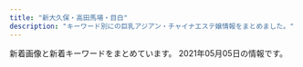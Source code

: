 ```yaml
---
title: "新大久保・高田馬場・目白"
description: "キーワード別にの巨乳アジアン・チャイナエステ嬢情報をまとめました。"
---
```


新着画像と新着キーワードをまとめています。
2021年05月05日の情報です。

<DmmAffiliateIns />
<KeywordTable
  shops={
    [
    {
        "station": "JR\u9ad8\u7530\u99ac\u5834\u99c5\u65e9\u7a32\u7530\u53e3",
        "img_links": [
            "http://www.kity.work/img/erina2.jpg",
            "http://www.kity.work/images/news.jpg",
            "http://www.kity.work/images/head.jpg",
            "http://www.kity.work/images/s2.jpg",
            "http://www.kity.work/images/tg.jpg",
            "http://www.kity.work/images/6.jpg",
            "http://www.kity.work/images/up.jpg",
            "http://www.kity.work/img/sara1.jpg",
            "http://www.kity.work/img/aoi1.jpg",
            "http://www.kity.work/images/s1.png",
            "http://www.kity.work/images/int2.jpg",
            "http://www.kity.work/staff/erina.jpg",
            "http://www.kity.work/images/int1.jpg",
            "http://www.kity.work/images/tel.jpg",
            "http://www.kity.work/images/staff_t.jpg",
            "http://www.kity.work/images/7.jpg",
            "http://www.kity.work/images/5.jpg",
            "http://www.kity.work/img/yuka1.jpg",
            "http://www.kity.work/images/s1.jpg",
            "http://www.kity.work/images/interior_t.jpg",
            "http://www.kity.work/images/1.jpg",
            "http://www.kity.work/staff/nana.jpg",
            "http://www.kity.work/images/3.jpg",
            "http://www.kity.work/staff/yuka.jpg",
            "http://www.kity.work/img/erina1.jpg",
            "http://www.kity.work/staff/sara.jpg",
            "http://www.kity.work/staff/aoi.jpg",
            "http://www.kity.work/images/ac2.jpg",
            "http://www.kity.work/img/nana1.jpg",
            "http://www.kity.work/img/yuka2.jpg",
            "http://www.kity.work/images/sys.jpg",
            "http://www.kity.work/img/sara2.jpg",
            "http://www.kity.work/img/aoi2.jpg"
        ],
        "url": "http://www.kity.work/",
        "keywords": {},
        "name": "\u98a8\u96c5\u5802 \uff5e\u3075\u3046\u304c\u3069\u3046\uff5e"
    },
    {
        "url": "http://massage-1.net/",
        "station": "JR\u9ad8\u7530\u99ac\u5834\u99c5\u65e9\u7a32\u7530\u53e3",
        "keywords": {},
        "name": "\u697d\u5712",
        "img_links": [
            "http://massage-1.net/images/top/top_05.jpg",
            "http://massage-1.net/images/top/top_08.png",
            "http://massage-1.net/images/top/top_06.jpg",
            "http://massage-1.net/images/top/top_03.jpg",
            "http://massage-1.net/images/home/top.jpg",
            "http://massage-1.net/images/top/top_04.jpg",
            "http://massage-1.net/images/top/top_01.jpg",
            "http://massage-1.net/images/staff_image/staf_05a.jpg",
            "http://massage-1.net/images/page_top.png",
            "http://massage-1.net/images/top/top_02.jpg"
        ]
    },
    {
        "keywords": {
            "E": 1,
            "C": 21,
            "\u30bb\u30af\u30b7\u30fc": 1
        },
        "url": "https://www.cocoro556.in/",
        "img_links": [
            "https://www.cocoro556.in/img/material/p2_t2_subt4.png",
            "https://www.cocoro556.in/img/material/p2_t2_subt5_m1.png",
            "https://www.cocoro556.in/img/girl/main/smain16617090642c09cac745b0ded19f41e41b2c.jpg",
            "https://www.cocoro556.in/img/material/p6_t3_subt1.png",
            "https://www.cocoro556.in/img/girl/thumb/smain1462f806d031a1244ccfaa8b4d307f6ef6d7.jpg",
            "https://www.cocoro556.in/img/girl/thumb/smain145316a1817d484392856fb102a075fe06df.jpg",
            "https://www.cocoro556.in/img/girl/list/slist12642f85375ac3eb532582567360874d2d6.jpg",
            "https://www.cocoro556.in/img/girl/main/smain1541a1f8e548a2959236fdd0e7abcde80ac7.jpg",
            "https://www.cocoro556.in/img/camp/camp20210501premium.jpg",
            "https://www.cocoro556.in/img/material/gm5_rollout.png",
            "https://www.cocoro556.in/img/girl/main/smain1421b75436b0012f83588e08b8d8eb48c8c2.jpg",
            "https://www.cocoro556.in/img/girl/thumb/smain1491773ceed1a7cd35919e9c6866285fb943.jpg",
            "https://www.cocoro556.in/img/girl/thumb/smain1423ae12bc52cc115b3190fbe6a84a8ffa74.jpg",
            "https://www.cocoro556.in/img/material/top_t2.png",
            "https://www.cocoro556.in/img/material/photost2rev1.png",
            "https://www.cocoro556.in/img/material/pageheaderimg4.jpg",
            "https://www.cocoro556.in/img/material/pd_st2.png",
            "https://www.cocoro556.in/img/girl/list/slist146f806d031a1244ccfaa8b4d307f6ef6d7.jpg",
            "https://www.cocoro556.in/img/material/photost7.png",
            "https://www.cocoro556.in/img/material/pageheaderimg1.jpg",
            "https://www.cocoro556.in/img/material/top_t3.png",
            "https://www.cocoro556.in/img/camp/camp20210501.jpg",
            "https://www.cocoro556.in/img/girl/thumb/smain1422b75436b0012f83588e08b8d8eb48c8c2.jpg",
            "https://www.cocoro556.in/img/material/p2_t2_subt5_m2.png",
            "https://www.cocoro556.in/img/material/p5_t1.png",
            "https://www.cocoro556.in/img/girl/list/slist142b75436b0012f83588e08b8d8eb48c8c2.jpg",
            "https://www.cocoro556.in/img/girl/thumb/smain1441346e3df3ff1cef1386c89c6ba9e9f72e.jpg",
            "https://www.cocoro556.in/img/girl/thumb/smain16637090642c09cac745b0ded19f41e41b2c.jpg",
            "https://www.cocoro556.in/img/material/top_t3_subt1.png",
            "https://www.cocoro556.in/img/material/top_t4.png",
            "https://www.cocoro556.in/img/girl/thumb/smain126142f85375ac3eb532582567360874d2d6.jpg",
            "https://www.cocoro556.in/img/material/gm2_rollout.png",
            "https://www.cocoro556.in/img/material/photost1.png",
            "https://www.cocoro556.in/img/girl/thumb/smain1461f806d031a1244ccfaa8b4d307f6ef6d7.jpg",
            "https://www.cocoro556.in/img/girl/main/smain1491773ceed1a7cd35919e9c6866285fb943.jpg",
            "https://www.cocoro556.in/img/girl/thumb/smain16627090642c09cac745b0ded19f41e41b2c.jpg",
            "https://www.cocoro556.in/img/girl/thumb/smain1542a1f8e548a2959236fdd0e7abcde80ac7.jpg",
            "https://www.cocoro556.in/img/material/pageheaderimg3.jpg",
            "https://www.cocoro556.in/img/material/photost6.png",
            "https://www.cocoro556.in/img/material/top_t3_imgrev1.jpg",
            "https://www.cocoro556.in/img/material/p2_t2_subt3.png",
            "https://www.cocoro556.in/img/girl/thumb/smain16617090642c09cac745b0ded19f41e41b2c.jpg",
            "https://www.cocoro556.in/img/material/photost4rev1.png",
            "https://www.cocoro556.in/img/material/p6_t1.png",
            "https://www.cocoro556.in/img/girl/list/slist144346e3df3ff1cef1386c89c6ba9e9f72e.jpg",
            "https://www.cocoro556.in/img/material/gm3_rollout.png",
            "https://www.cocoro556.in/img/material/gm3_rollover.png",
            "https://www.cocoro556.in/img/material/pageheaderimg2.jpg",
            "https://www.cocoro556.in/img/material/gm1_rollover.png",
            "https://www.cocoro556.in/img/material/p6_t2_subt1.png",
            "https://www.cocoro556.in/img/material/p2_t2_sub_m1_1.png",
            "https://www.cocoro556.in/img/material/accminimgrev1.jpg",
            "https://www.cocoro556.in/img/girl/list/slist154a1f8e548a2959236fdd0e7abcde80ac7.jpg",
            "https://www.cocoro556.in/img/material/p2_t2.png",
            "https://www.cocoro556.in/img/girl/thumb/smain1671d805234c8fbb465b0ed26b0a1e25b455.jpg",
            "https://www.cocoro556.in/img/girl/main/smain1671d805234c8fbb465b0ed26b0a1e25b455.jpg",
            "https://www.cocoro556.in/img/material/p6_t3.png",
            "https://www.cocoro556.in/img/girl/list/slist14516a1817d484392856fb102a075fe06df.jpg",
            "https://www.cocoro556.in/img/material/gm6_rollout.png",
            "https://www.cocoro556.in/img/girl/thumb/smain1443346e3df3ff1cef1386c89c6ba9e9f72e.jpg",
            "https://www.cocoro556.in/img/girl/thumb/smain1493773ceed1a7cd35919e9c6866285fb943.jpg",
            "https://www.cocoro556.in/img/girl/main/smain126142f85375ac3eb532582567360874d2d6.jpg",
            "https://www.cocoro556.in/img/material/pd_st1.png",
            "https://www.cocoro556.in/img/girl/thumb/smain1442346e3df3ff1cef1386c89c6ba9e9f72e.jpg",
            "https://www.cocoro556.in/img/material/gm2_rollover.png",
            "https://www.cocoro556.in/img/girl/thumb/smain14634879628e490d1ecf1cd7a9d727569f95.jpg",
            "https://www.cocoro556.in/img/girl/list/slist149a7ba2e87eeed7d2ede49599bc2037647.jpg",
            "https://www.cocoro556.in/img/material/p2_t2_subt2.png",
            "https://www.cocoro556.in/img/material/p3_t1.png",
            "https://www.cocoro556.in/img/material/p2_t2_subt4_m1.png",
            "https://www.cocoro556.in/img/material/p2_t2_sub_m1_3.png",
            "https://www.cocoro556.in/img/girl/main/smain1441346e3df3ff1cef1386c89c6ba9e9f72e.jpg",
            "https://www.cocoro556.in/img/girl/thumb/smain1673d805234c8fbb465b0ed26b0a1e25b455.jpg",
            "https://www.cocoro556.in/img/material/gm4_rollout.png",
            "https://www.cocoro556.in/img/material/photost3rev1.png",
            "https://www.cocoro556.in/img/girl/thumb/smain126332fd72809eba38056753c1720b05d8d5.jpg",
            "https://www.cocoro556.in/img/girl/thumb/smain145216a1817d484392856fb102a075fe06df.jpg",
            "https://www.cocoro556.in/img/material/pd_st3.png",
            "https://www.cocoro556.in/img/material/p3_1_t1.png",
            "https://www.cocoro556.in/img/material/gm6_rollover.png",
            "https://www.cocoro556.in/img/girl/thumb/smain145116a1817d484392856fb102a075fe06df.jpg",
            "https://www.cocoro556.in/img/material/p6_t2.png",
            "https://www.cocoro556.in/img/material/age_rollout.png",
            "https://www.cocoro556.in/img/girl/list/slist167f0b4414b94d2c934624a47b21815ef54.jpg",
            "https://www.cocoro556.in/img/material/ftel.png",
            "https://www.cocoro556.in/img/material/gm1_rollout.png",
            "https://www.cocoro556.in/img/material/top_t1.png",
            "https://www.cocoro556.in/img/girl/thumb/smain1543ab2e0ee9f9fde8103e9fe80e33b07761.jpg",
            "https://www.cocoro556.in/img/material/leftinfo.png",
            "https://www.cocoro556.in/img/material/pd_number.png",
            "https://www.cocoro556.in/img/girl/thumb/smain1541a1f8e548a2959236fdd0e7abcde80ac7.jpg",
            "https://www.cocoro556.in/img/girl/main/smain145116a1817d484392856fb102a075fe06df.jpg",
            "https://www.cocoro556.in/img/girl/list/slist1667090642c09cac745b0ded19f41e41b2c.jpg",
            "https://www.cocoro556.in/img/girl/thumb/smain14922dea5bdda380e76839c012ab24bd9f82.jpg",
            "https://www.cocoro556.in/img/material/p2_t2_subt1.png",
            "https://www.cocoro556.in/img/camp/camp20210403short.jpg",
            "https://www.cocoro556.in/img/material/p2_t2_sub_m1_2.png",
            "https://www.cocoro556.in/img/material/mobilesite.png",
            "https://www.cocoro556.in/img/girl/main/smain1461f806d031a1244ccfaa8b4d307f6ef6d7.jpg",
            "https://www.cocoro556.in/img/girl/thumb/smain1672d805234c8fbb465b0ed26b0a1e25b455.jpg",
            "https://www.cocoro556.in/img/material/p2_t2_subt5.png",
            "https://www.cocoro556.in/img/material/gm5_rollover.png",
            "https://www.cocoro556.in/img/material/photost5.png",
            "https://www.cocoro556.in/img/girl/thumb/smain1421b75436b0012f83588e08b8d8eb48c8c2.jpg",
            "https://www.cocoro556.in/img/girl/thumb/smain126242f85375ac3eb532582567360874d2d6.jpg"
        ],
        "name": "COCORO",
        "station": "JR\u5927\u4e45\u4fdd\u99c5\u5317\u53e3"
    },
    {
        "url": "http://kobo.mssg.jp/",
        "name": "\u6c34\u8272-\u30df\u30ba\u30a4\u30ed-",
        "station": "JR\u5927\u4e45\u4fdd\u99c5\u5317\u53e3",
        "img_links": [
            "http://kobo.mssg.jp/images/staff_bj1.png",
            "http://kobo.mssg.jp/images/staff_8a.jpg",
            "http://kobo.mssg.jp/layer/images/top/top_01.jpg",
            "http://kobo.mssg.jp/images/top1.jpg",
            "http://kobo.mssg.jp/images/staff_9a.jpg",
            "http://kobo.mssg.jp/images/staff_5.jpg",
            "http://kobo.mssg.jp/layer/images/top/top_03.jpg",
            "http://kobo.mssg.jp/images/1.jpg",
            "http://kobo.mssg.jp/layer/images/top/top_04.jpg",
            "http://kobo.mssg.jp/images/staff_2b.jpg",
            "http://kobo.mssg.jp/images/staff_4.jpg",
            "http://kobo.mssg.jp/images/staff_9b.jpg",
            "http://kobo.mssg.jp/images/staff_10a.jpg",
            "http://kobo.mssg.jp/images/staff_bj4.png",
            "http://kobo.mssg.jp/images/info.png",
            "http://kobo.mssg.jp/layer/images/top/top_02.jpg",
            "http://kobo.mssg.jp/images/wenzi-staff.png",
            "http://kobo.mssg.jp/layer/images/top/top_08.png",
            "http://kobo.mssg.jp/layer/images/top.jpg",
            "http://kobo.mssg.jp/layer/images/top/top_05.jpg",
            "http://kobo.mssg.jp/images/top2.jpg",
            "http://kobo.mssg.jp/images/staff_2a.jpg",
            "http://kobo.mssg.jp/images/s_info.png",
            "http://kobo.mssg.jp/layer/images/top/top_06.jpg",
            "http://kobo.mssg.jp/images/staff_8.jpg"
        ],
        "keywords": {}
    },
    {
        "img_links": [
            "http://www.china-es.info/images/news.jpg",
            "http://www.china-es.info/img/nana1.jpg",
            "http://www.china-es.info/images/menu/interior.jpg",
            "http://www.china-es.info/images/rec2.jpg",
            "http://www.china-es.info/images/sys2.jpg",
            "http://www.china-es.info/images/staff_t.jpg",
            "http://www.china-es.info/images/sys1.jpg",
            "http://www.china-es.info/images/int3.jpg",
            "http://www.china-es.info/images/interior_t.jpg",
            "http://www.china-es.info/img/nana2.jpg",
            "http://www.china-es.info/images/menu/staff.jpg",
            "http://www.china-es.info/images/menu/top.jpg",
            "http://www.china-es.info/images/mobile.jpg",
            "http://www.china-es.info/img/hibiki1.jpg",
            "http://www.china-es.info/img/ringo1.jpg",
            "http://www.china-es.info/images/head.jpg",
            "http://www.china-es.info/images/int2.jpg",
            "http://www.china-es.info/images/rec1.jpg",
            "http://www.china-es.info/images/int4.jpg",
            "http://www.china-es.info/images/sys3.jpg",
            "http://www.china-es.info/images/int1.jpg",
            "http://www.china-es.info/images/top.jpg"
        ],
        "url": "http://www.china-es.info/",
        "name": "Honey At Home \u30cf\u30cb\u30fc\u30a2\u30c3\u30c8\u30db\u30fc\u30e0",
        "station": "JR\u9ad8\u7530\u99ac\u5834\u99c5\u65e9\u7a32\u7530\u53e3",
        "keywords": {}
    },
    {
        "url": "http://esthe.top/",
        "img_links": [
            "http://esthe.top/images/demo/slider/images/slide2.png",
            "http://esthe.top/images/room_images/gallery-03.jpg",
            "http://esthe.top/images/an_1_02.jpg",
            "http://esthe.top/images/staff_images/staff_09a.jpg",
            "http://esthe.top/images/an_1_04.jpg",
            "http://esthe.top/images/staff_images/staff_07a.jpg",
            "http://esthe.top/images/staff_images/staff_012a.jpg",
            "http://esthe.top/images/room_images/gallery-02.jpg",
            "http://esthe.top/images/an_1_05.jpg",
            "http://esthe.top/images/demo/slider/images/slide4.png",
            "http://esthe.top/images/acs_ima/access-01.jpg",
            "http://esthe.top/images/demo/slider/tooltips/slide2.png",
            "http://esthe.top/images/staff_images/staff_01a.jpg",
            "http://esthe.top/images/an_2_07.jpg",
            "http://esthe.top/images/staff_images/staff_04b.jpg",
            "http://esthe.top/images/staff_images/staff_09b.jpg",
            "http://esthe.top/images/an_2_06.jpg",
            "http://esthe.top/images/an_2_02.jpg",
            "http://esthe.top/images/room_images/gallery-04.jpg",
            "http://esthe.top/images/room_images/gallery-01.jpg",
            "http://esthe.top/images/demo/slider/images/slide5.png",
            "http://esthe.top/images/Bottom_01.jpg",
            "http://esthe.top/images/acs_ima/access-02.jpg",
            "http://esthe.top/images/an_1_06.jpg",
            "http://esthe.top/images/an_2_04.jpg",
            "http://esthe.top/images/room_images/index-02.jpg",
            "http://esthe.top/images/demo/slider/images/slide3.png",
            "http://esthe.top/images/an_1_03.jpg",
            "http://esthe.top/images/room_images/gallery-05.jpg",
            "http://esthe.top/images/an_2_05.jpg",
            "http://esthe.top/images/demo/slider/tooltips/slide3.png",
            "http://esthe.top/images/staff_images/staff_04a.jpg",
            "http://esthe.top/images/room_images/gallery-06.jpg",
            "http://esthe.top/images/Bottom_02.jpg",
            "http://esthe.top/images/acs_ima/access-04.jpg",
            "http://esthe.top/images/demo/slider/tooltips/slide5.png",
            "http://esthe.top/images/staff_images/staff_010a.jpg",
            "http://esthe.top/images/an_2_03.jpg",
            "http://esthe.top/images/staff_images/staff_07b.jpg",
            "http://esthe.top/images/acs_ima/access-03.jpg",
            "http://esthe.top/images/demo/slider/tooltips/slide4.png",
            "http://esthe.top/images/QRcode.jpg",
            "http://esthe.top/images/staff_images/staff_010b.jpg",
            "http://esthe.top/images/staff_images/staff_01b.jpg",
            "http://esthe.top/images/an_1_07.jpg",
            "http://esthe.top/images/room_images/index-01.jpg",
            "http://esthe.top/images/demo/slider/tooltips/slide1.png",
            "http://esthe.top/images/demo/slider/images/slide1.png"
        ],
        "name": "RAN\uff5e\u30e9\u30f3\uff5e",
        "station": "JR\u9ad8\u7530\u99ac\u5834\u99c5\u6771\u53e3",
        "keywords": {}
    },
    {
        "keywords": {},
        "url": "http://p-aroma.work/",
        "img_links": [
            "http://p-aroma.work/images/7.jpg",
            "http://p-aroma.work/images/1.jpg",
            "http://p-aroma.work/images/int1.png",
            "http://p-aroma.work/images/sys.png",
            "http://p-aroma.work/images/s2.jpg",
            "http://p-aroma.work/images/int2.png",
            "http://p-aroma.work/img/mirai1.png",
            "http://p-aroma.work/images/6.jpg",
            "http://p-aroma.work/img/haru1.png",
            "http://p-aroma.work/images/mobile.jpg",
            "http://p-aroma.work/staff/mayu.jpg",
            "http://p-aroma.work/images/staff_t.png",
            "http://p-aroma.work/images/s1.jpg",
            "http://p-aroma.work/images/news.jpg",
            "http://p-aroma.work/staff/rina.jpg",
            "http://p-aroma.work/images/2.jpg",
            "http://p-aroma.work/img/mayu1.png",
            "http://p-aroma.work/images/tel.jpg",
            "http://p-aroma.work/images/4.jpg",
            "http://p-aroma.work/img/rina1.png",
            "http://p-aroma.work/images/3.jpg",
            "http://p-aroma.work/staff/kasumi.jpg",
            "http://p-aroma.work/img/kasumi1.png",
            "http://p-aroma.work/staff/haru.jpg",
            "http://p-aroma.work/images/s1.png",
            "http://p-aroma.work/staff/ayaka.jpg",
            "http://p-aroma.work/images/head.jpg",
            "http://p-aroma.work/images/interior_t.png",
            "http://p-aroma.work/img/ayaka1.png",
            "http://p-aroma.work/staff/mirai.jpg"
        ],
        "name": "\u7652\u3057\u306e\u51fa\u4f1a\u3044",
        "station": "JR\u5927\u4e45\u4fdd\u99c5\u5317\u53e3"
    },
    {
        "name": "\u30df\u30eb\u30af",
        "keywords": {},
        "station": "JR\u5927\u4e45\u4fdd\u99c5\u5357\u53e3",
        "img_links": [],
        "url": "http://milk.tyo.cm/"
    },
    {
        "url": "http://www.enchuen.com/",
        "name": "\u7e01\u4e2d\u7e01\uff5e\u3048\u3093\u3061\u3085\u3046\u3048\u3093\uff5e",
        "station": "JR\u65b0\u5927\u4e45\u4fdd\u99c5",
        "keywords": {
            "C": 4
        },
        "img_links": [
            "http://www.enchuen.com/images/img_service06.png",
            "http://www.enchuen.com/images/ins_footer.png",
            "http://www.enchuen.com/images/therapist_yume_s.jpg",
            "http://www.enchuen.com/images/h2_contact.png",
            "http://www.enchuen.com/images/icon_eng.png",
            "http://www.enchuen.com/images/h2_instagam.png",
            "http://www.enchuen.com/images/top_slider5.jpg",
            "http://www.enchuen.com/images/h2_qa.png",
            "http://www.enchuen.com/images/btn_gnavi06_no.png",
            "http://www.enchuen.com/images/therapist_kaori.jpg",
            "http://www.enchuen.com/images/interior03_s.jpg",
            "http://www.enchuen.com/images/therapist_noa_s.jpg",
            "http://www.enchuen.com/images/top_slider6.jpg",
            "http://www.enchuen.com/images/img_slider03.png",
            "http://www.enchuen.com/images/img_service01.png",
            "http://www.enchuen.com/images/img_service02.png",
            "http://www.enchuen.com/images/interior01.jpg",
            "http://www.enchuen.com/images/therapist_yume.jpg",
            "http://www.enchuen.com/images/interior04.jpg",
            "http://www.enchuen.com/images/img_service03.png",
            "http://www.enchuen.com/images/h2_servicecontents.png",
            "http://www.enchuen.com/images/btn_gnavi05_no.png",
            "http://www.enchuen.com/images/icon_chi.png",
            "http://www.enchuen.com/images/tw_header.png",
            "http://www.enchuen.com/images/interior01_s.jpg",
            "http://www.enchuen.com/images/therapist_yona_s.jpg",
            "http://www.enchuen.com/images/interior02_s.jpg",
            "http://www.enchuen.com/images/img_slider02.png",
            "http://www.enchuen.com/images/top_slider4.jpg",
            "http://www.enchuen.com/images/btn_gnavi01_no.png",
            "http://www.enchuen.com/images/pagetop.png",
            "http://www.enchuen.com/images/q_qa.png",
            "http://www.enchuen.com/images/ban-tel.png",
            "http://www.enchuen.com/images/btn_gnavi02_no.png",
            "http://www.enchuen.com/images/h2_alltherapist.png",
            "http://www.enchuen.com/images/img_service07.png",
            "http://www.enchuen.com/images/h2_information.png",
            "http://www.enchuen.com/images/interior04_s.jpg",
            "http://www.enchuen.com/images/btn_gnavi04_no.png",
            "http://www.enchuen.com/images/top_slider3.jpg",
            "http://www.enchuen.com/images/h2_linkban.png",
            "http://www.enchuen.com/images/img_service05.png",
            "http://www.enchuen.com/images/h2_twitter.png",
            "http://www.enchuen.com/images/h2_alliancegide2.png",
            "http://www.enchuen.com/images/mess_footer.png",
            "http://www.enchuen.com/images/img_service04.png",
            "http://www.enchuen.com/images/top_slider1.jpg",
            "http://www.enchuen.com/images/h2_link01.png",
            "http://www.enchuen.com/images/therapist_noa.jpg",
            "http://www.enchuen.com/images/h2_alliancegide.png",
            "http://www.enchuen.com/images/img_comimgsoon.jpg",
            "http://www.enchuen.com/images/therapist_kaori_s.jpg",
            "http://www.enchuen.com/images/img_slider01.png",
            "http://www.enchuen.com/images/btn_gnavi03_no.png",
            "http://www.enchuen.com/images/ins_header.png",
            "http://www.enchuen.com/images/tel_header.png",
            "http://www.enchuen.com/images/mail_header.png",
            "http://www.enchuen.com/images/interior02.jpg",
            "http://www.enchuen.com/images/a_qa.png",
            "http://www.enchuen.com/images/img_aromaoil.png",
            "http://www.enchuen.com/images/top_slider2.jpg",
            "http://www.enchuen.com/images/therapist_yona.jpg",
            "http://www.enchuen.com/images/interior03.jpg",
            "http://www.enchuen.com/images/tw_footer.png"
        ]
    },
    {
        "keywords": {
            "C": 7,
            "D": 1,
            "87": 4,
            "88": 4
        },
        "name": "\u60a0\u30a8\u30b9\u30c6",
        "station": "JR\u9ad8\u7530\u99ac\u5834\u99c5\u65e9\u7a32\u7530\u53e3",
        "url": "http://www.y-rlx.site/",
        "img_links": [
            "http://www.y-rlx.site/girl/02.jpg",
            "http://www.y-rlx.site/images/index_09.jpg",
            "http://www.y-rlx.site/images/index_08.jpg",
            "http://www.y-rlx.site/images/index_02.jpg",
            "http://www.y-rlx.site/images/index_18.jpg",
            "http://www.y-rlx.site/images/upload/thumb/ff974991237a3b19.jpg",
            "http://www.y-rlx.site/images/info_09.jpg",
            "http://www.y-rlx.site/images/rec.jpg",
            "http://www.y-rlx.site/images/upload/thumb/855f910df0047867.jpg",
            "http://y-rlx.site/images/index_07.jpg",
            "http://www.y-rlx.site/images/index_20.jpg",
            "http://www.y-rlx.site/images/index_15.jpg",
            "http://www.y-rlx.site/images/upload/thumb/0d7b4714c8aced28.jpg",
            "http://www.y-rlx.site/images/upload/thumb/7ec52ffef2544273.jpg",
            "http://www.y-rlx.site/images/upload/thumb/a3dc59474308193e.jpg",
            "http://www.y-rlx.site/images/index_05.jpg",
            "http://www.y-rlx.site/girl/01.jpg",
            "http://www.y-rlx.site/images/card.jpg",
            "http://www.y-rlx.site/images/index_04.jpg",
            "http://www.y-rlx.site/images/upload/thumb/117cc02414cb58fe.jpg",
            "http://www.y-rlx.site/images/index_03.jpg",
            "http://www.y-rlx.site/images/upload/thumb/0776a8acf9219785.jpg",
            "http://www.y-rlx.site/images/index_13.jpg",
            "http://www.y-rlx.site/images/index_19.jpg",
            "http://www.y-rlx.site/images/upload/thumb/2c7fdde9ad97892b.jpg",
            "http://www.y-rlx.site/images/index_07.jpg",
            "http://www.y-rlx.site/images/upload/thumb/e0a26e58e17a1416.jpg",
            "http://www.y-rlx.site/images/rec_09.jpg",
            "http://www.y-rlx.site/images/index_01.jpg",
            "http://www.y-rlx.site/girl/03.jpg",
            "http://www.y-rlx.site/girl/04.jpg",
            "http://www.y-rlx.site/images/staff_09.jpg",
            "http://www.y-rlx.site/images/upload/thumb/0a4230132522743d.jpg",
            "http://y-rlx.site/images/index_04.jpg",
            "http://www.y-rlx.site/images/index_11.jpg",
            "http://www.y-rlx.site/images/index_10.jpg",
            "http://www.y-rlx.site/images/upload/thumb/7ef0dbd713e60157.jpg",
            "http://www.y-rlx.site/girl/05.jpg",
            "http://www.y-rlx.site/images/info.jpg",
            "http://www.y-rlx.site/images/index_06.jpg"
        ]
    },
    {
        "url": "http://tkoi.work/",
        "station": "JR\u9ad8\u7530\u99ac\u5834\u99c5\u65e9\u7a32\u7530\u53e3",
        "keywords": {},
        "name": "\u604b",
        "img_links": [
            "http://tkoi.work/images/mobile.jpg",
            "http://tkoi.work/sp/menu/top.jpg",
            "http://tkoi.work/images/b3.jpg",
            "http://tkoi.work/images/ta.jpg",
            "http://tkoi.work/sp/images/1.jpg",
            "http://tkoi.work/images/3.jpg",
            "http://tkoi.work/images/sys2.png",
            "http://tkoi.work/images/int1.png",
            "http://tkoi.work/sp/images/4.jpg",
            "http://tkoi.work/sp/menu/staff.jpg",
            "http://tkoi.work/images/main_top.jpg",
            "http://tkoi.work/sp/images/2.jpg",
            "http://tkoi.work/sp/images/info_t.jpg",
            "http://tkoi.work/sp/images/int1.png",
            "http://tkoi.work/sp/img/riri1.jpg",
            "http://tkoi.work/sp/img/koko1.jpg",
            "http://tkoi.work/sp/images/newsb.png",
            "http://tkoi.work/images/sys1.png",
            "http://tkoi.work/images/b1.jpg",
            "http://tkoi.work/sp/img/mika1.jpg",
            "http://tkoi.work/sp/images/rec1.png",
            "http://tkoi.work/images/news.png",
            "http://tkoi.work/sp/images/head.jpg",
            "http://tkoi.work/images/head.jpg",
            "http://tkoi.work/sp/images/interior_t.png",
            "http://tkoi.work/sp/images/sys.png",
            "http://tkoi.work/sp/images/news.jpg",
            "http://tkoi.work/images/sm.jpg",
            "http://tkoi.work/img/koko1.jpg",
            "http://tkoi.work/sp/images/tel.jpg",
            "http://tkoi.work/images/interior_t.jpg",
            "http://tkoi.work/sp/images/ac2.png",
            "http://tkoi.work/sp/images/rec2.png",
            "http://tkoi.work/images/b2.jpg",
            "http://tkoi.work/sp/images/ac1.jpg",
            "http://tkoi.work/images/2.jpg",
            "http://tkoi.work/images/main_footer.jpg",
            "http://tkoi.work/images/1.jpg",
            "http://tkoi.work/sp/images/info.png",
            "http://tkoi.work/sp/images/footer.png",
            "http://tkoi.work/sp/images/staff_t.png",
            "http://tkoi.work/sp/images/int2.png",
            "http://tkoi.work/images/int2.png",
            "http://tkoi.work/images/staff_t.jpg",
            "http://tkoi.work/sp/img/ai1.jpg",
            "http://tkoi.work/img/ai1.jpg",
            "http://tkoi.work/images/s1.png",
            "http://tkoi.work/images/4.jpg",
            "http://tkoi.work/sp/images/3.jpg",
            "http://tkoi.work/img/mika1.jpg",
            "http://tkoi.work/img/riri1.jpg"
        ]
    },
    {
        "station": "JR\u65b0\u5927\u4e45\u4fdd\u99c5",
        "img_links": [],
        "name": "Familiar\u30fb\u30d5\u30a1\u30df\u30ea\u30fc\u30a2",
        "url": "http://familiar.tyo.cm/",
        "keywords": {}
    },
    {
        "img_links": [
            "https://est-hana.com/img/girl/main/s139_1.jpg",
            "https://est-hana.com/img/material/m5.png",
            "https://est-hana.com/img/girl/list/slist19753ce52e0264e81a8a42e5d3c84dd833e.jpg",
            "https://est-hana.com/img/girl/list/slist110d5ce8a5906e2cdaf90af47c9395e0dff.jpg",
            "https://est-hana.com/img/girl/list/slist189e9ae2d8752cd8b9474ebd62df9909f9b.jpg",
            "https://est-hana.com/img/girl/list/s180_list.jpg",
            "https://est-hana.com/img/material/photorenew1.jpg",
            "https://est-hana.com/img/girl/thumb/smain184249673a0eecbfdaab27d1a016ce6f4281.jpg",
            "https://est-hana.com/img/girl/main/s77_1.jpg",
            "https://est-hana.com/img/girl/pickup/topgirl20180908131653.png",
            "https://est-hana.com/img/material/hosi5.png",
            "https://est-hana.com/img/girl/pickup/pickup20180830201105.jpg",
            "https://est-hana.com/img/girl/list/sface189e9ae2d8752cd8b9474ebd62df9909f9b.jpg",
            "https://est-hana.com/img/girl/main/smain1871110bf62c88dcefca310cdc127f9b11f2.jpg",
            "https://est-hana.com/img/girl/thumb/smain1912da4fa2da2e801312734721e1a44d8e19.jpg",
            "https://est-hana.com/img/girl/thumb/smain1931e3a7504f14e2050f14cb6782d72bb46c.jpg",
            "https://est-hana.com/img/material/massap4.jpg",
            "https://est-hana.com/img/material/sys_course3_rev1.png",
            "https://est-hana.com/img/whatnew/20200401min60.jpg",
            "https://est-hana.com/img/material/gm5_rollout.png",
            "https://est-hana.com/img/girl/pickup/pickup20141227182613.jpeg",
            "https://est-hana.com/img/material/gm1_rollout.png",
            "https://est-hana.com/img/material/gm2_rollout.png",
            "https://est-hana.com/img/girl/pickup/pickup20190227121102.jpg",
            "https://est-hana.com/img/girl/list/s77_list.jpg",
            "https://est-hana.com/img/girl/thumb/smain1891e9ae2d8752cd8b9474ebd62df9909f9b.jpg",
            "https://est-hana.com/img/girl/main/smain1931e3a7504f14e2050f14cb6782d72bb46c.jpg",
            "https://est-hana.com/img/girl/main/s173_1.jpg",
            "https://est-hana.com/img/material/sys_course2_rev2.png",
            "https://est-hana.com/img/material/photorenew4.jpg",
            "https://est-hana.com/img/girl/main/smain1991a8b144d9cbd006fc9dffdf23ad77de07.jpg",
            "https://est-hana.com/img/girl/main/smain1901e7f2a11706f93c08ab1eb76c57c0a501.jpg",
            "https://est-hana.com/img/material/staffdetail_t1.png",
            "https://est-hana.com/img/girl/list/s163_list.jpg",
            "https://est-hana.com/img/girl/list/sface201dc74ab8dea78d771771d5fda7bccc989.jpg",
            "https://est-hana.com/img/material/top_t2_img_rev2.jpg",
            "https://est-hana.com/img/material/line1.png",
            "https://est-hana.com/img/girl/list/s173_list.jpg",
            "https://est-hana.com/img/girl/thumb/smain1871110bf62c88dcefca310cdc127f9b11f2.jpg",
            "https://est-hana.com/img/girl/thumb/s77_1.jpg",
            "https://est-hana.com/img/material/systme_t1.png",
            "https://est-hana.com/img/material/top_t3.png",
            "https://est-hana.com/img/girl/thumb/smain18725b09cd881b1f036f9f4970616c10b474.jpg",
            "https://est-hana.com/img/girl/list/s86_list.jpg",
            "https://est-hana.com/img/girl/pickup/pickup20190121202926.jpg",
            "https://est-hana.com/img/girl/main/smain1911ec56c0d5cc68365ea11e2e52a40272d8.jpg",
            "https://est-hana.com/img/material/staff_t1rev1.png",
            "https://est-hana.com/img/girl/main/smain197153ce52e0264e81a8a42e5d3c84dd833e.jpg",
            "https://est-hana.com/img/whatnew/20200304.jpg",
            "https://est-hana.com/img/girl/main/s75_1.jpg",
            "https://est-hana.com/img/girl/thumb/s180_1.jpg",
            "https://est-hana.com/img/material/sys_etc.png",
            "https://est-hana.com/img/girl/list/slist8365230fc40840a020ba3ed47600db4b4a.jpg",
            "https://est-hana.com/img/girl/thumb/smain1913da4fa2da2e801312734721e1a44d8e19.jpg",
            "https://est-hana.com/img/girl/main/smain184149673a0eecbfdaab27d1a016ce6f4281.jpg",
            "https://est-hana.com/img/girl/pickup/topgirl20190528141109.png",
            "https://est-hana.com/img/material/hosi4.png",
            "https://est-hana.com/img/material/sys_course1_rev2.png",
            "https://est-hana.com/img/girl/list/s139_face.jpg",
            "https://est-hana.com/img/girl/pickup/pickup20191214162524.jpg",
            "https://est-hana.com/img/girl/list/s86_face.jpg",
            "https://est-hana.com/img/girl/list/s173_face.jpg",
            "https://est-hana.com/img/girl/thumb/smain197153ce52e0264e81a8a42e5d3c84dd833e.jpg",
            "https://est-hana.com/img/material/massap6.jpg",
            "https://est-hana.com/img/girl/thumb/s77_3.jpg",
            "https://est-hana.com/img/material/top_t4.png",
            "https://est-hana.com/img/material/top_t6.png",
            "https://est-hana.com/img/material/infopanel.png",
            "https://est-hana.com/img/girl/thumb/smain193281777917c863b2cd265723b9cb5a3c32.jpg",
            "https://est-hana.com/img/girl/list/s163_face.jpg",
            "https://est-hana.com/img/girl/thumb/s139_1.jpg",
            "https://est-hana.com/img/girl/pickup/pickup20190118192153.jpg",
            "https://est-hana.com/img/girl/pickup/topgirl20180308214256.png",
            "https://est-hana.com/img/girl/pickup/topgirl20141227182718.png",
            "https://est-hana.com/img/material/massap7.jpg",
            "https://est-hana.com/img/material/month.png",
            "https://est-hana.com/img/girl/pickup/topgirl20140510202547.png",
            "https://est-hana.com/img/girl/list/sface199a8b144d9cbd006fc9dffdf23ad77de07.jpg",
            "https://est-hana.com/img/material/massap2.jpg",
            "https://est-hana.com/img/material/massap1.jpg",
            "https://est-hana.com/img/material/photorenew5.jpg",
            "https://est-hana.com/img/girl/thumb/smain1902e7f2a11706f93c08ab1eb76c57c0a501.jpg",
            "https://est-hana.com/img/material/gm6_rollout.png",
            "https://est-hana.com/img/girl/list/s75_face.jpg",
            "https://est-hana.com/img/girl/pickup/pickup20190118192257.jpg",
            "https://est-hana.com/img/girl/list/slist191ec56c0d5cc68365ea11e2e52a40272d8.jpg",
            "https://est-hana.com/img/girl/thumb/s86_1.jpg",
            "https://est-hana.com/img/material/returnbtn.png",
            "https://est-hana.com/img/material/detailwaku.png",
            "https://est-hana.com/img/girl/thumb/s173_1.jpg",
            "https://est-hana.com/img/girl/thumb/smain184149673a0eecbfdaab27d1a016ce6f4281.jpg",
            "https://est-hana.com/img/girl/list/sface19753ce52e0264e81a8a42e5d3c84dd833e.jpg",
            "https://est-hana.com/img/girl/thumb/smain1911ec56c0d5cc68365ea11e2e52a40272d8.jpg",
            "https://est-hana.com/img/material/top_t5.png",
            "https://est-hana.com/img/girl/pickup/topgirl20161016054301.png",
            "https://est-hana.com/img/girl/main/smain1891e9ae2d8752cd8b9474ebd62df9909f9b.jpg",
            "https://est-hana.com/img/girl/list/s180_face.jpg",
            "https://est-hana.com/img/material/top_t2.png",
            "https://est-hana.com/img/girl/list/s139_list.jpg",
            "https://est-hana.com/img/girl/pickup/topgirl20140502225842.png",
            "https://est-hana.com/img/girl/pickup/pickup20191208191053.jpg",
            "https://est-hana.com/img/material/systme_t2.png",
            "https://est-hana.com/img/girl/list/s88_list.jpg",
            "https://est-hana.com/img/camp/camp20210501.png",
            "https://est-hana.com/img/girl/list/slist187110f9d5212fd19d8b8410ec6bff294e6.jpg",
            "https://est-hana.com/img/girl/list/s75_list.jpg",
            "https://est-hana.com/img/material/staff_t1.png",
            "https://est-hana.com/img/girl/pickup/pickup20181218104555.jpg",
            "https://est-hana.com/img/girl/thumb/s77_2.jpg",
            "https://est-hana.com/img/girl/list/sface8365230fc40840a020ba3ed47600db4b4a.jpg",
            "https://est-hana.com/img/girl/list/slist2012ba9beda1a19f1ba57dcc87485d57321.jpg",
            "https://est-hana.com/img/girl/list/sface190e7f2a11706f93c08ab1eb76c57c0a501.jpg",
            "https://est-hana.com/img/girl/list/sface187386757ea62d773ca58e2457fc23b8e13.jpg",
            "https://est-hana.com/img/girl/pickup/topgirl20180526173824.png",
            "https://est-hana.com/img/material/photorenew2rev1.jpg",
            "https://est-hana.com/img/material/top_twitter.png",
            "https://est-hana.com/img/girl/pickup/pickup20180526173711.jpg",
            "https://est-hana.com/img/girl/list/s77_face.jpg",
            "https://est-hana.com/img/girl/list/slist19053cc33bb85f739f63e84c2ae2c41c2eb.jpg",
            "https://est-hana.com/img/girl/list/s88_face.jpg",
            "https://est-hana.com/img/material/sys_option.png",
            "https://est-hana.com/img/girl/thumb/smain1901e7f2a11706f93c08ab1eb76c57c0a501.jpg",
            "https://est-hana.com/img/material/day.png",
            "https://est-hana.com/img/material/age.png",
            "https://est-hana.com/img/girl/thumb/s75_1.jpg",
            "https://est-hana.com/img/material/massa_t1.png",
            "https://est-hana.com/img/material/massap5.jpg",
            "https://est-hana.com/img/girl/main/s86_1.jpg",
            "https://est-hana.com/img/girl/list/sface193e3a7504f14e2050f14cb6782d72bb46c.jpg",
            "https://est-hana.com/img/girl/main/s180_1.jpg",
            "https://est-hana.com/img/material/topflashimg1.jpg",
            "https://est-hana.com/img/material/gm3_rollout.png",
            "https://est-hana.com/img/girl/list/slist199a8b144d9cbd006fc9dffdf23ad77de07.jpg",
            "https://est-hana.com/img/girl/list/sface191ec56c0d5cc68365ea11e2e52a40272d8.jpg",
            "https://est-hana.com/img/girl/list/sface18449673a0eecbfdaab27d1a016ce6f4281.jpg",
            "https://est-hana.com/img/material/accsess_picter2.jpg",
            "https://est-hana.com/img/girl/thumb/smain1991a8b144d9cbd006fc9dffdf23ad77de07.jpg",
            "https://est-hana.com/img/girl/thumb/smain19725e2ed7efe2de621955e09d12295a13ee.jpg",
            "https://est-hana.com/img/material/sframe2014.png",
            "https://est-hana.com/img/material/gm4_rollout.png",
            "https://est-hana.com/img/girl/pickup/pickup20190528135649.jpg",
            "https://est-hana.com/img/girl/list/sface110404ef9fc79e2a0a04d64b621c22a0c77.jpg",
            "https://est-hana.com/img/whatnew/20200401_mask.jpg",
            "https://est-hana.com/img/material/accsess_station.png",
            "https://est-hana.com/img/girl/list/slist18449673a0eecbfdaab27d1a016ce6f4281.jpg",
            "https://est-hana.com/img/material/click_tel_btn.png",
            "https://est-hana.com/img/material/d5.png",
            "https://est-hana.com/img/girl/thumb/s173_2.jpg",
            "https://est-hana.com/img/girl/list/slist193a69a1a063a3159e298d18b691542266d.jpg",
            "https://est-hana.com/img/material/photorenew3.jpg",
            "https://est-hana.com/img/material/massap3.jpg",
            "https://est-hana.com/img/material/w3.png"
        ],
        "name": "\u82b1",
        "keywords": {
            "E": 3,
            "C": 39
        },
        "station": "JR\u5927\u4e45\u4fdd\u99c5\u5317\u53e3",
        "url": "https://est-hana.com/"
    },
    {
        "name": "\u6625\u306e\u5922",
        "keywords": {},
        "img_links": [
            "http://www.harunoyume.com/images/campaign.jpg",
            "http://www.harunoyume.com/images/service-image.jpg",
            "http://www.harunoyume.com/images/discount.jpg",
            "http://www.harunoyume.com/images/covergirl.jpg"
        ],
        "station": "JR\u65b0\u5927\u4e45\u4fdd\u99c5",
        "url": "http://www.harunoyume.com/"
    },
    {
        "url": "http://familiar.ests.jp/",
        "keywords": {
            "86": 2,
            "83": 2,
            "C": 15
        },
        "img_links": [
            "http://familiar.ests.jp/photos/sites/33/2020/10/2020101409554799.jpg",
            "http://familiar.ests.jp/images/s_staff.png",
            "http://familiar.ests.jp/images/staff_bj1s.png",
            "http://familiar.ests.jp/images/mobile.jpg",
            "http://familiar.ests.jp/photos/sites/33/2019/09/2019092318545965.jpg",
            "http://familiar.ests.jp/photos/sites/33/2019/07/2019073009094778.jpg",
            "http://familiar.ests.jp/images/s_link.png",
            "http://familiar.ests.jp/images/s_service.png",
            "http://familiar.ests.jp/images/news.png",
            "http://familiar.ests.jp/images/acc.png",
            "http://familiar.ests.jp/images/nei_bj1.png",
            "http://familiar.ests.jp/photos/sites/33/2019/09/2019092718570723.jpg",
            "http://familiar.ests.jp/images/staff_bj4s.png",
            "http://familiar.ests.jp/images/info.png",
            "http://familiar.ests.jp/images/bian.jpg",
            "http://familiar.ests.jp/photos/sites/33/2019/09/2019092718554568.jpg",
            "http://familiar.ests.jp/photos/sites/33/2020/10/2020101901153954.jpg",
            "http://familiar.ests.jp/images/top.jpg",
            "http://familiar.ests.jp/images/service.jpg"
        ],
        "station": "JR\u9ad8\u7530\u99ac\u5834\u99c5\u65e9\u7a32\u7530\u53e3",
        "name": "\u99ac\u5834one"
    },
    {
        "station": "JR\u5927\u4e45\u4fdd\u99c5\u5317\u53e3",
        "name": "Rabenda\u30fb\u30e9\u30d9\u30f3\u30c0\u30fc",
        "keywords": {},
        "url": "http://gogonoheya.ies.fun/",
        "img_links": []
    },
    {
        "url": "http://pretty.este.work/",
        "station": "JR\u9ad8\u7530\u99ac\u5834\u99c5",
        "name": "Pretty \uff5e\u30d7\u30ea\u30c6\u30a3\u30fc\uff5e",
        "keywords": {},
        "img_links": [
            "http://pretty.este.work/head.jpg",
            "http://pretty.este.work/tg.jpg",
            "http://pretty.este.work/rabu.jpg",
            "http://pretty.este.work/ayumi.jpg",
            "http://pretty.este.work/rec2.png",
            "http://pretty.este.work/rec1.png",
            "http://pretty.este.work/riri.jpg",
            "http://pretty.este.work/ami.jpg",
            "http://pretty.este.work/3.jpg",
            "http://pretty.este.work/interior_t.jpg",
            "http://pretty.este.work/1.jpg",
            "http://pretty.este.work/hana.jpg",
            "http://pretty.este.work/rei.jpg",
            "http://pretty.este.work/sakura.jpg",
            "http://pretty.este.work/up.jpg",
            "http://pretty.este.work/staff_t.jpg",
            "http://pretty.este.work/nana.jpg",
            "http://pretty.este.work/sayurin.jpg",
            "http://pretty.este.work/kaka.jpg",
            "http://pretty.este.work/erika.jpg",
            "http://pretty.este.work/int1.png",
            "http://pretty.este.work/news.jpg",
            "http://pretty.este.work/4.jpg",
            "http://pretty.este.work/2.jpg"
        ]
    },
    {
        "name": "\u6708\u306e\u82b1",
        "station": "JR\u65b0\u5927\u4e45\u4fdd\u99c5",
        "keywords": {},
        "img_links": [
            "https://static.wixstatic.com/media/80a184_18f60081ea1047b0a35a349e1c4155f8~mv2.jpg",
            "https://static.wixstatic.com/media/71aabe_595c6eb6f67c4a098580c4aa868223d6~mv2.jpg",
            "https://static.wixstatic.com/media/80a184_60e3e10d71c6473ca82f313fefc49773~mv2.png",
            "https://static.wixstatic.com/media/80a184_82935849944c46ee915c04bfe2e9b3cb~mv2.jpeg",
            "https://static.wixstatic.com/media/80a184_badd496c271c4b31b8258ef657e73a1c~mv2.jpg",
            "https://static.wixstatic.com/media/80a184_591f50f34faa42e6b9492a8d9157c96f~mv2.png",
            "https://static.wixstatic.com/media/80a184_6f8a99a76cfa4e8cb6871f8cdc4667f5~mv2.png",
            "https://static.wixstatic.com/media/80a184_a8f91b6640fd4492af590f16ac685c66~mv2.png",
            "https://static.wixstatic.com/media/80a184_e559d78a6dc94757946448f2405d903b~mv2.jpg",
            "https://static.wixstatic.com/media/80a184_9dc0d14b20d54a71a6cb9f57217e8a32~mv2.png",
            "https://static.wixstatic.com/media/71aabe_7fde48e91203411687f75bf66049b810~mv2.jpg",
            "https://static.wixstatic.com/media/80a184_5208b825bc574a8e8c38cfed61640f7b~mv2.png",
            "https://static.wixstatic.com/media/80a184_b70a2c117ac542f79ec2a2014b642be4~mv2.png",
            "https://static.wixstatic.com/media/80a184_126746405a7f40f191a12f71b777ea41~mv2.png"
        ],
        "url": "https://tsukinohana88.wixsite.com/index"
    },
    {
        "name": "Lovely Heart \u5927\u4e45\u4fdd\u5225\u9928",
        "url": "http://aes-treat.com/",
        "keywords": {
            "C": 36
        },
        "img_links": [
            "http://aes-treat.com/scdl/staff/11111.jpg",
            "http://aes-treat.com/scdl/staff/10941mb.jpg",
            "http://aes-treat.com/scdl/staff/11161.jpg",
            "http://aes-treat.com/scdl/staff/10771mb.jpg",
            "http://aes-treat.com/scdl/staff/11041mb.jpg",
            "http://aes-treat.com/scdl/staff/11091mb.jpg",
            "http://aes-treat.com/scdl/staff/11091.jpg",
            "http://aes-treat.com/scdl/staff/10681.jpg",
            "http://aes-treat.com/scdl/staff/10891.jpg",
            "http://aes-treat.com/pic/top2.jpg",
            "http://aes-treat.com/scdl/staff/11121mb.jpg",
            "http://aes-treat.com/scdl/staff/11131mb.jpg",
            "http://aes-treat.com/scdl/staff/11101mb.jpg",
            "http://aes-treat.com/scdl/staff/11181.jpg",
            "http://aes-treat.com/img/ttl_staff.png",
            "http://aes-treat.com/scdl/staff/10981mb.jpg",
            "http://aes-treat.com/img/ttl_sister.png",
            "http://aes-treat.com/scdl/staff/11181mb.jpg",
            "http://aes-treat.com/scdl/staff/10901mb.jpg",
            "http://aes-treat.com/scdl/staff/11051.jpg",
            "http://aes-treat.com/scdl/staff/11081.jpg",
            "http://aes-treat.com/scdl/staff/11151mb.jpg",
            "http://aes-treat.com/scdl/staff/10861.jpg",
            "http://aes-treat.com/i/files/homeimg.jpg",
            "http://aes-treat.com/scdl/staff/10841.jpg",
            "http://aes-treat.com/scdl/staff/10971.jpg",
            "http://aes-treat.com/scdl/staff/11041.jpg",
            "http://aes-treat.com/img/ttl_att.png",
            "http://aes-treat.com/scdl/staff/11111mb.jpg",
            "http://aes-treat.com/scdl/staff/10981.jpg",
            "http://aes-treat.com/scdl/staff/11171.jpg",
            "http://aes-treat.com/scdl/staff/10861mb.jpg",
            "http://aes-treat.com/scdl/staff/10901.jpg",
            "http://aes-treat.com/scdl/staff/10941.jpg",
            "http://aes-treat.com/pic/head.jpg",
            "http://aes-treat.com/scdl/staff/10721mb.jpg",
            "http://aes-treat.com/scdl/staff/10171mb.jpg",
            "http://aes-treat.com/scdl/staff/10971mb.jpg",
            "http://aes-treat.com/scdl/staff/10841mb.jpg",
            "http://aes-treat.com/pic/top1.jpg",
            "http://aes-treat.com/scdl/staff/10811.jpg",
            "http://aes-treat.com/scdl/staff/10721.jpg",
            "http://aes-treat.com/scdl/staff/11162.jpg",
            "http://aes-treat.com/scdl/staff/10842.jpg",
            "http://aes-treat.com/scdl/staff/11121.jpg",
            "http://aes-treat.com/scdl/staff/11131.jpg",
            "http://aes-treat.com/img/ttl_mobile.jpg",
            "http://aes-treat.com/scdl/staff/11101.jpg",
            "http://aes-treat.com/scdl/staff/11151.jpg",
            "http://aes-treat.com/scdl/staff/10771.jpg",
            "http://aes-treat.com/scdl/staff/10651mb.jpg",
            "http://aes-treat.com/scdl/staff/10681mb.jpg",
            "http://aes-treat.com/scdl/staff/10651.jpg",
            "http://aes-treat.com/scdl/staff/10171.jpg",
            "http://aes-treat.com/scdl/staff/11081mb.jpg",
            "http://aes-treat.com/scdl/staff/11161mb.jpg",
            "http://aes-treat.com/scdl/staff/11051mb.jpg",
            "http://aes-treat.com/scdl/staff/10972.jpg",
            "http://aes-treat.com/scdl/staff/11171mb.jpg",
            "http://aes-treat.com/scdl/staff/10902.jpg",
            "http://aes-treat.com/img/ttl_attbnr.jpg",
            "http://aes-treat.com/img/system/campaign.jpg",
            "http://aes-treat.com/img/ttl_nouka.jpg",
            "http://aes-treat.com/scdl/staff/10891mb.jpg",
            "http://aes-treat.com/scdl/staff/10811mb.jpg"
        ],
        "station": "JR\u5927\u4e45\u4fdd\u99c5\u5317\u53e3"
    },
    {
        "url": "http://www.aromaonly1.com/",
        "station": "JR\u9ad8\u7530\u99ac\u5834\u99c5",
        "keywords": {
            "E": 2,
            "D": 2,
            "86": 4,
            "88": 3,
            "C": 3
        },
        "img_links": [
            "http://www.aromaonly1.com/uploads/e01fa669285bc99ba782abfd90a08bb2.jpg",
            "http://www.aromaonly1.com/uploads/39a20c0f1405de5aa73fad53492e41be.jpg",
            "http://www.aromaonly1.com/images/girls_10.jpg",
            "http://www.aromaonly1.com/images/interior_10.jpg",
            "http://www.aromaonly1.com/uploads/8e9e8b4d89b256773f17dff61368328c.jpg",
            "http://www.aromaonly1.com/images/index_03.jpg",
            "http://www.aromaonly1.com/images/index_02.jpg",
            "http://www.aromaonly1.com/uploads/5f4083d49285cbe64774b1bd70e86150.jpg",
            "http://www.aromaonly1.com/uploads/2f5941103973429d3981087968a845a3.jpg",
            "http://www.aromaonly1.com/images/index_08.jpg",
            "http://www.aromaonly1.com/images/aromaonly1_468x60.png",
            "http://www.aromaonly1.com/images/index_07.jpg",
            "http://www.aromaonly1.com/images/index_19.jpg",
            "http://www.aromaonly1.com/images/service_11.jpg",
            "http://www.aromaonly1.com/images/index_05.jpg",
            "http://www.aromaonly1.com/uploads/66dc68de1f9c001b6f15d52303314efc.jpg",
            "http://www.aromaonly1.com/uploads/c24b4a66b959c50d941c227e2167e47a.jpg",
            "http://www.aromaonly1.com/images/fanhui.png",
            "http://www.aromaonly1.com/uploads/015cba9c432d730d26583fe998534fa6.jpg",
            "http://www.aromaonly1.com/images/index_11.jpg",
            "http://www.aromaonly1.com/images/index_16.jpg",
            "http://www.aromaonly1.com/uploads/b43afdf6c0db7020b472f89b05664984.jpg",
            "http://www.aromaonly1.com/my_work/images/pic1.png",
            "http://www.aromaonly1.com/uploads/3e6ede4dd71b9611bfc0fc01fff82057.jpg",
            "http://www.aromaonly1.com/uploads/18799c1985ca7d1cd026808323ec51c2.jpg",
            "http://www.aromaonly1.com/uploads/0d74a4af5e268e3562daa56048c13906.jpg",
            "http://www.aromaonly1.com/uploads/56e94a67d1aa4ea89d5f2064a387ab96.jpg",
            "http://www.aromaonly1.com/images/index_15.jpg",
            "http://www.aromaonly1.com/images/index_04.jpg",
            "http://www.aromaonly1.com/images/service_10.jpg",
            "http://www.aromaonly1.com/uploads/ac75f516de3602f2ed5de1d9e2383a35.jpg",
            "http://www.aromaonly1.com/images/index_21.jpg",
            "http://www.aromaonly1.com/images/index_20.jpg",
            "http://www.aromaonly1.com/images/index_01.jpg",
            "http://www.aromaonly1.com/images/index_06.jpg",
            "http://www.aromaonly1.com/images/index_17.jpg",
            "http://www.aromaonly1.com/images/index_12.jpg",
            "http://www.aromaonly1.com/images/index_18.jpg",
            "http://www.aromaonly1.com/images/link_10.jpg",
            "http://www.aromaonly1.com/images/index_14.jpg"
        ],
        "name": "NEW ONLY ONE"
    },
    {
        "keywords": {
            "C": 36
        },
        "station": "JR\u5927\u4e45\u4fdd\u99c5\u5317\u53e3",
        "url": "http://aes-salon.com/",
        "img_links": [
            "http://aes-salon.com/scdl/staff/10292.jpg",
            "http://aes-salon.com/scdl/staff/10441mb.jpg",
            "http://aes-salon.com/scdl/staff/10711.jpg",
            "http://aes-salon.com/scdl/staff/10631.jpg",
            "http://aes-salon.com/scdl/staff/10651mb.jpg",
            "http://aes-salon.com/img/ttl_staff.png",
            "http://aes-salon.com/img/ttl_nouka.jpg",
            "http://aes-salon.com/scdl/staff/10411mb.jpg",
            "http://aes-salon.com/scdl/staff/10291.jpg",
            "http://aes-salon.com/scdl/staff/10691mb.jpg",
            "http://aes-salon.com/img/access/road3.jpg",
            "http://aes-salon.com/scdl/staff/10092.jpg",
            "http://aes-salon.com/scdl/staff/10621mb.jpg",
            "http://aes-salon.com/scdl/staff/10461.jpg",
            "http://aes-salon.com/img/ttl_attbnr.jpg",
            "http://aes-salon.com/scdl/staff/10501.jpg",
            "http://aes-salon.com/scdl/staff/10351.jpg",
            "http://aes-salon.com/scdl/staff/10082.jpg",
            "http://aes-salon.com/scdl/staff/10641mb.jpg",
            "http://aes-salon.com/scdl/staff/10342.jpg",
            "http://aes-salon.com/scdl/staff/10561mb.jpg",
            "http://aes-salon.com/scdl/staff/10661mb.jpg",
            "http://aes-salon.com/img/ttl_sister.png",
            "http://aes-salon.com/scdl/staff/10461mb.jpg",
            "http://aes-salon.com/pic/head.jpg",
            "http://aes-salon.com/scdl/staff/10081mb.jpg",
            "http://aes-salon.com/scdl/staff/10571.jpg",
            "http://aes-salon.com/pic/top1.jpg",
            "http://aes-salon.com/scdl/staff/10592.jpg",
            "http://aes-salon.com/scdl/staff/10502.jpg",
            "http://aes-salon.com/scdl/staff/10081.jpg",
            "http://aes-salon.com/scdl/staff/10691.jpg",
            "http://aes-salon.com/scdl/staff/10602.jpg",
            "http://aes-salon.com/scdl/staff/10412.jpg",
            "http://aes-salon.com/scdl/staff/10711mb.jpg",
            "http://aes-salon.com/pic/top2.jpg",
            "http://aes-salon.com/scdl/staff/10351mb.jpg",
            "http://aes-salon.com/scdl/staff/10462.jpg",
            "http://aes-salon.com/scdl/staff/10701.jpg",
            "http://aes-salon.com/scdl/staff/10083.jpg",
            "http://aes-salon.com/img/system/campaign.jpg",
            "http://aes-salon.com/scdl/staff/10501mb.jpg",
            "http://aes-salon.com/img/access/road2.jpg",
            "http://aes-salon.com/img/ttl_bekan.jpg",
            "http://aes-salon.com/scdl/staff/10661.jpg",
            "http://aes-salon.com/scdl/staff/10591.jpg",
            "http://aes-salon.com/scdl/staff/10471.jpg",
            "http://aes-salon.com/scdl/staff/10692.jpg",
            "http://aes-salon.com/scdl/staff/10694.jpg",
            "http://aes-salon.com/scdl/staff/10601mb.jpg",
            "http://aes-salon.com/scdl/staff/10562.jpg",
            "http://aes-salon.com/scdl/staff/10091.jpg",
            "http://aes-salon.com/scdl/staff/10621.jpg",
            "http://aes-salon.com/scdl/staff/10571mb.jpg",
            "http://aes-salon.com/scdl/staff/10671.jpg",
            "http://aes-salon.com/i/files/homeimg.jpg",
            "http://aes-salon.com/img/access/road1.jpg",
            "http://aes-salon.com/img/access/roaddm.png",
            "http://aes-salon.com/scdl/staff/10441.jpg",
            "http://aes-salon.com/scdl/staff/10121mb.jpg",
            "http://aes-salon.com/scdl/staff/10091mb.jpg",
            "http://aes-salon.com/scdl/staff/10472.jpg",
            "http://aes-salon.com/scdl/staff/10631mb.jpg",
            "http://aes-salon.com/img/access/road4.jpg",
            "http://aes-salon.com/scdl/staff/10341.jpg",
            "http://aes-salon.com/scdl/staff/10121.jpg",
            "http://aes-salon.com/scdl/staff/10561.jpg",
            "http://aes-salon.com/scdl/staff/10341mb.jpg",
            "http://aes-salon.com/scdl/staff/10591mb.jpg",
            "http://aes-salon.com/scdl/staff/10511.jpg",
            "http://aes-salon.com/scdl/staff/10693.jpg",
            "http://aes-salon.com/scdl/staff/10701mb.jpg",
            "http://aes-salon.com/scdl/staff/10641.jpg",
            "http://aes-salon.com/scdl/staff/10601.jpg",
            "http://aes-salon.com/scdl/staff/10291mb.jpg",
            "http://aes-salon.com/scdl/staff/10651.jpg",
            "http://aes-salon.com/scdl/staff/10563.jpg",
            "http://aes-salon.com/scdl/staff/10471mb.jpg",
            "http://aes-salon.com/scdl/staff/10671mb.jpg",
            "http://aes-salon.com/scdl/staff/10511mb.jpg",
            "http://aes-salon.com/scdl/staff/10122.jpg",
            "http://aes-salon.com/scdl/staff/10411.jpg",
            "http://aes-salon.com/img/ttl_mobile.jpg",
            "http://aes-salon.com/img/ttl_att.png"
        ],
        "name": "Lovely Heart"
    }
]
}
/>
<DmmAffiliateScript />
